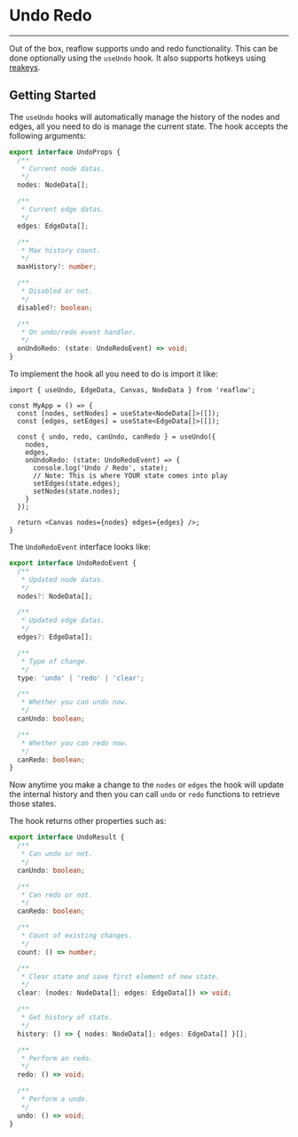 
<Meta title="Docs/Helpers/Undo Redo" />

# Undo Redo

---

Out of the box, reaflow supports undo and redo functionality. This can be
done optionally using the `useUndo` hook. It also supports hotkeys using
[reakeys](https://github.com/reaviz/reakeys).

## Getting Started
The `useUndo` hooks will automatically manage the history of the
nodes and edges, all you need to do is manage the current state.
The hook accepts the following arguments:

```ts
export interface UndoProps {
  /**
   * Current node datas.
   */
  nodes: NodeData[];

  /**
   * Current edge datas.
   */
  edges: EdgeData[];

  /**
   * Max history count.
   */
  maxHistory?: number;

  /**
   * Disabled or not.
   */
  disabled?: boolean;

  /**
   * On undo/redo event handler.
   */
  onUndoRedo: (state: UndoRedoEvent) => void;
}
```

To implement the hook all you need to do is import it like:

```tsx
import { useUndo, EdgeData, Canvas, NodeData } from 'reaflow';

const MyApp = () => {
  const [nodes, setNodes] = useState<NodeData[]>([]);
  const [edges, setEdges] = useState<EdgeData[]>([]);

  const { undo, redo, canUndo, canRedo } = useUndo({
    nodes,
    edges,
    onUndoRedo: (state: UndoRedoEvent) => {
      console.log('Undo / Redo', state);
      // Note: This is where YOUR state comes into play
      setEdges(state.edges);
      setNodes(state.nodes);
    }
  });

  return <Canvas nodes={nodes} edges={edges} />;
}
```

The `UndoRedoEvent` interface looks like:

```ts
export interface UndoRedoEvent {
  /**
   * Updated node datas.
   */
  nodes?: NodeData[];

  /**
   * Updated edge datas.
   */
  edges?: EdgeData[];

  /**
   * Type of change.
   */
  type: 'undo' | 'redo' | 'clear';

  /**
   * Whether you can undo now.
   */
  canUndo: boolean;

  /**
   * Whether you can redo now.
   */
  canRedo: boolean;
}
```

Now anytime you make a change to the `nodes` or `edges` the
hook will update the internal history and then you can
call `undo` or `redo` functions to retrieve those states.

The hook returns other properties such as:

```ts
export interface UndoResult {
  /**
   * Can undo or not.
   */
  canUndo: boolean;

  /**
   * Can redo or not.
   */
  canRedo: boolean;

  /**
   * Count of existing changes.
   */
  count: () => number;

  /**
   * Clear state and save first element of new state.
   */
  clear: (nodes: NodeData[]; edges: EdgeData[]) => void;

  /**
   * Get history of state.
   */
  history: () => { nodes: NodeData[]; edges: EdgeData[] }[];

  /**
   * Perform an redo.
   */
  redo: () => void;

  /**
   * Perform a undo.
   */
  undo: () => void;
}
```
